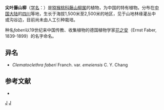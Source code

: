 {{Speciesbox
| genus = Clematoclethra
| species = faberi
| authority = Franch., 1894
}}

'''尖叶藤山柳'''（[[学名|学名]]：{{lang|la|''Clematoclethra faberi''}}）是[[猕猴桃科|猕猴桃科]][[藤山柳属|藤山柳属]]的植物，为中国的特有植物。分布在[[中国大陆|中国大陆]]的[[四川|四川]]等地，生长于海拔1,500米至2,500米的地区，见于山地林缘灌丛中或沟谷边，目前尚未由人工引种栽培。

种名''faberi''以19世纪来中国传教、收集植物的德国植物学家[[花之安|花之安]]（Ernst Faber, 1839-1899）的名字命名。

== 异名 ==
* ''Clematoclethra faberi'' Franch. var. ''emeiensis'' C. Y. Chang

== 参考文献 ==
<div class="references-small">
* {{cite web| url =http://www.bioinfo.cn/db05/KmzwSpecies.php?action=view&id=991| title =尖叶藤山柳| work =《中国高等植物数据库全库》| publisher =中国科学院微生物研究所| author =昆明植物研究所| accessdate =2009-02-22| deadurl =yes| archiveurl =https://web.archive.org/web/20160305002958/http://www.bioinfo.cn/db05/KmzwSpecies.php?action=view&id=991| archivedate =2016-03-05}}
</div>
{{Taxonbar|from=Q11037736}}

[[Category:藤山柳属|J]]
[[Category:1894年描述的植物|J]]
